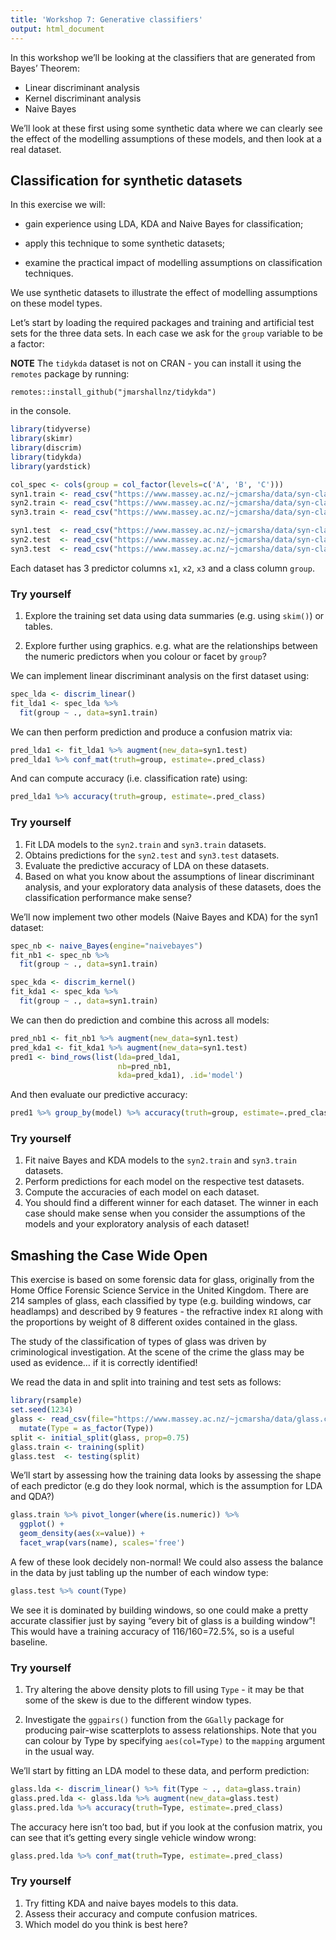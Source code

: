 ```yaml
---
title: 'Workshop 7: Generative classifiers'
output: html_document
---
```


In this workshop we'll be looking at the classifiers that are generated from Bayes' Theorem:

 - Linear discriminant analysis
 - Kernel discriminant analysis
 - Naive Bayes

We'll look at these first using some synthetic data where we can clearly see the effect of the modelling assumptions of these models, and then look at a real dataset.

## Classification for synthetic datasets

In this exercise we will:

-   gain experience using LDA, KDA and Naive Bayes for classification;

-   apply this technique to some synthetic datasets;

-   examine the practical impact of modelling assumptions on
    classification techniques.

We use synthetic datasets to illustrate the effect of
modelling assumptions on these model types.

Let's start by loading the required packages and training and artificial test sets
for the three data sets. In each case we ask for the `group` variable to be a factor:

**NOTE** The `tidykda` dataset is not on CRAN - you can install it using the `remotes` package by running:

```
remotes::install_github("jmarshallnz/tidykda")
```

in the console.

```r
library(tidyverse)
library(skimr)
library(discrim)
library(tidykda)
library(yardstick)

col_spec <- cols(group = col_factor(levels=c('A', 'B', 'C')))
syn1.train <- read_csv("https://www.massey.ac.nz/~jcmarsha/data/syn-class1-train.csv", col_types = col_spec)
syn2.train <- read_csv("https://www.massey.ac.nz/~jcmarsha/data/syn-class2-train.csv", col_types = col_spec)
syn3.train <- read_csv("https://www.massey.ac.nz/~jcmarsha/data/syn-class3-train.csv", col_types = col_spec)

syn1.test  <- read_csv("https://www.massey.ac.nz/~jcmarsha/data/syn-class1-test.csv", col_types = col_spec)
syn2.test  <- read_csv("https://www.massey.ac.nz/~jcmarsha/data/syn-class2-test.csv", col_types = col_spec)
syn3.test  <- read_csv("https://www.massey.ac.nz/~jcmarsha/data/syn-class3-test.csv", col_types = col_spec)
```

Each dataset has 3 predictor columns `x1`, `x2`, `x3` and a class column `group`.

### Try yourself

1. Explore the training set data using data summaries (e.g. using `skim()`) or tables.

2. Explore further using graphics. e.g. what are the relationships between the numeric predictors
when you colour or facet by `group`?

We can implement linear discriminant analysis on the first dataset using:

```r
spec_lda <- discrim_linear()
fit_lda1 <- spec_lda %>%
  fit(group ~ ., data=syn1.train)
```

We can then perform prediction and produce a confusion matrix via:

```r
pred_lda1 <- fit_lda1 %>% augment(new_data=syn1.test)
pred_lda1 %>% conf_mat(truth=group, estimate=.pred_class)
```

And can compute accuracy (i.e. classification rate) using:

```r
pred_lda1 %>% accuracy(truth=group, estimate=.pred_class)
```

### Try yourself

1. Fit LDA models to the `syn2.train` and `syn3.train` datasets.
2. Obtains predictions for the `syn2.test` and `syn3.test` datasets.
3. Evaluate the predictive accuracy of LDA on these datasets.
4. Based on what you know about the assumptions of linear discriminant analysis, and your exploratory data analysis of these datasets, does the classification performance make sense?

We'll now implement two other models (Naive Bayes and KDA) for the syn1 dataset:

```r
spec_nb <- naive_Bayes(engine="naivebayes")
fit_nb1 <- spec_nb %>%
  fit(group ~ ., data=syn1.train)

spec_kda <- discrim_kernel()
fit_kda1 <- spec_kda %>%
  fit(group ~ ., data=syn1.train)
```

We can then do prediction and combine this across all models:

```r
pred_nb1 <- fit_nb1 %>% augment(new_data=syn1.test)
pred_kda1 <- fit_kda1 %>% augment(new_data=syn1.test)
pred1 <- bind_rows(list(lda=pred_lda1,
                        nb=pred_nb1,
                        kda=pred_kda1), .id='model')
```

And then evaluate our predictive accuracy:

```r
pred1 %>% group_by(model) %>% accuracy(truth=group, estimate=.pred_class)
```

### Try yourself

1. Fit naive Bayes and KDA models to the `syn2.train` and `syn3.train` datasets.
2. Perform predictions for each model on the respective test datasets.
3. Compute the accuracies of each model on each dataset.
4. You should find a different winner for each dataset. The winner in each case should make sense when you consider the assumptions of the models and your exploratory analysis of each dataset!


## Smashing the Case Wide Open

This exercise is based on some forensic data for glass, originally from
the Home Office Forensic Science Service in the United Kingdom. There
are 214 samples of glass, each classified by type (e.g. building
windows, car headlamps) and described by 9 features - the refractive
index `RI` along with the proportions by weight of 8 different oxides
contained in the glass.

The study of the classification of types of glass was driven by
criminological investigation. At the scene of the crime the glass may be
used as evidence... if it is correctly identified!

We read the data in and split into training and test sets as follows:

```r
library(rsample)
set.seed(1234)
glass <- read_csv(file="https://www.massey.ac.nz/~jcmarsha/data/glass.csv") %>%
  mutate(Type = as_factor(Type))
split <- initial_split(glass, prop=0.75)
glass.train <- training(split)
glass.test  <- testing(split)
```

We'll start by assessing how the training data looks by assessing the shape of each predictor (e.g do they look normal, which is the assumption for LDA and QDA?)

```r
glass.train %>% pivot_longer(where(is.numeric)) %>%
  ggplot() +
  geom_density(aes(x=value)) +
  facet_wrap(vars(name), scales='free')
```

A few of these look decidely non-normal! We could also assess the balance in the data by just tabling up the number of each window type:

```r
glass.test %>% count(Type)
```

We see it is dominated by building windows, so one could make a pretty accurate classifier just by saying "every bit of glass is a building window"! This would have a training accuracy of 116/160=72.5%, so is a useful baseline.

### Try yourself

1. Try altering the above density plots to fill using `Type` - it may be that some of the skew is due to the different window types.

2. Investigate the `ggpairs()` function from the `GGally` package for producing pair-wise scatterplots to assess relationships. Note that you can colour by Type by specifying `aes(col=Type)` to the `mapping` argument in the usual way.


We'll start by fitting an LDA model to these data, and perform prediction:

```r
glass.lda <- discrim_linear() %>% fit(Type ~ ., data=glass.train)
glass.pred.lda <- glass.lda %>% augment(new_data=glass.test)
glass.pred.lda %>% accuracy(truth=Type, estimate=.pred_class)
```

The accuracy here isn't too bad, but if you look at the confusion matrix, you can see that it's getting every single vehicle window wrong:

```r
glass.pred.lda %>% conf_mat(truth=Type, estimate=.pred_class)
```

### Try yourself

1. Try fitting KDA and naive bayes models to this data.
2. Assess their accuracy and compute confusion matrices.
3. Which model do you think is best here?

